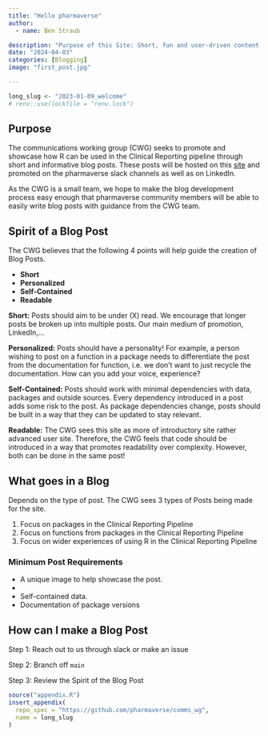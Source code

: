 ```yaml
---
title: "Hello pharmaverse"
author:
  - name: Ben Straub

description: "Purpose of this Site: Short, fun and user-driven content around the pharmaverse."
date: "2024-04-03"
categories: [Blogging]
image: "first_post.jpg"

---
```


<!--------------- my typical setup ----------------->

```r
long_slug <- "2023-01-09_welcome"
# renv::use(lockfile = "renv.lock")
```

<!--------------- post begins here ----------------->

## Purpose

The communications working group (CWG) seeks to promote and showcase how R can be used in the Clinical Reporting pipeline through short and informative blog posts.  These posts will be hosted on this [site](TBL) and promoted on the pharmaverse slack channels as well as on LinkedIn.

As the CWG is a small team, we hope to make the blog development process easy enough that pharmaverse community members will be able to easily write blog posts with guidance from the CWG team.

## Spirit of a Blog Post

The CWG believes that the following 4 points will help guide the creation of Blog Posts. 

* **Short**
* **Personalized**
* **Self-Contained**
* **Readable**  

**Short:** Posts should aim to be under (X) read.  We encourage that longer posts be broken up into multiple posts.  Our main medium of promotion, LinkedIn,...

**Personalized:** Posts should have a personality! For example, a person wishing to post on a function in a package needs to differentiate the post from the documentation for function, i.e. we don't want to just recycle the documentation. How can you add your voice, experience?

**Self-Contained:**  Posts should work with minimal dependencies with data, packages and outside sources. Every dependency introduced in a post adds some risk to the post. As package dependencies change, posts should be built in a way that they can be updated to stay relevant.

**Readable:** The CWG sees this site as more of introductory site rather advanced user site. Therefore, the CWG feels that code should be introduced in a way that promotes readability over complexity. However, both can be done in the same post!


## What goes in a Blog

Depends on the type of post.  The CWG sees 3 types of Posts being made for the site.

1) Focus on packages in the Clinical Reporting Pipeline
2) Focus on functions from packages in the Clinical Reporting Pipeline
3) Focus on wider experiences of using R in the Clinical Reporting Pipeline

### Minimum Post Requirements

  * A unique image to help showcase the post.
  * 
  * Self-contained data.
  * Documentation of package versions


## How can I make a Blog Post

Step 1: Reach out to us through slack or make an issue

Step 2: Branch off `main`

Step 3: Review the Spirit of the Blog Post



<!--------------- appendices go here ----------------->

```r
source("appendix.R")
insert_appendix(
  repo_spec = "https://github.com/pharmaverse/comms_wg",
  name = long_slug
)
```



